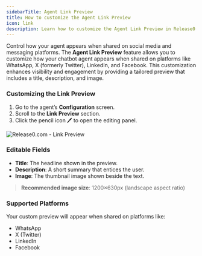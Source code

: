 ```yaml
---
sidebarTitle: Agent Link Preview
title: How to customize the Agent Link Preview
icon: link  
description: Learn how to customize the Agent Link Preview in Release0 to control how your chatbot appears when shared on social media and messaging platforms. This guide covers editing titles, descriptions, and images for optimal link visibility.
---
```


Control how your agent appears when shared on social media and messaging platforms.
The **Agent Link Preview** feature allows you to customize how your chatbot agent appears when shared on platforms like WhatsApp, X (formerly Twitter), LinkedIn, and Facebook. This customization enhances visibility and engagement by providing a tailored preview that includes a title, description, and image.

### Customizing the Link Preview

1. Go to the agent’s **Configuration** screen.
2. Scroll to the **Link Preview** section.
3. Click the pencil icon 🖊️ to open the editing panel.

<Frame style={{ maxWidth: '400px' }}>
  <img src="/images/agent-settings/agent-link-preview.png" alt="Release0.com - Link Preview" />
</Frame>

### Editable Fields

- **Title**: The headline shown in the preview.
- **Description**: A short summary that entices the user.
- **Image**: The thumbnail image shown beside the text.

> **Recommended image size**: 1200×630px (landscape aspect ratio)

### Supported Platforms

Your custom preview will appear when shared on platforms like:
- WhatsApp
- X (Twitter)
- LinkedIn
- Facebook
